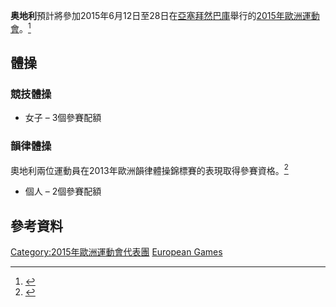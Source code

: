{{Infobox country at games
| games        = 2015年歐洲運動會
| NOC          = AUT
| NOCname      = [[奥地利奧林匹克委員會|奥地利奧林匹克委員會]]
| competitors  = 5
| sports       = 1
| flagbearer   = 
| officials    = 
| location     = [[亞塞拜然|亞塞拜然]][[巴庫|巴庫]]
| start_date   = 2015年6月12日
| end_date     = 28日
| gold         = 
| silver       = 
| bronze       = 
| rank         = 
| app0         = auto
| website      = {{URL|www.oeoc.at}}
}}

'''奥地利'''預計將參加2015年6月12日至28日在[[亞塞拜然|亞塞拜然]][[巴庫|巴庫]]舉行的[[2015年歐洲運動會|2015年歐洲運動會]]。<ref>{{Cite web |url=http://www.baku2015.com/en/european-games/participants.aspx |title=Baku 2015 Participants |accessdate=2015-02-19 |archive-date=2014-03-28 |archive-url=https://web.archive.org/web/20140328060705/http://www.baku2015.com/en/european-games/participants.aspx |dead-url=yes }}</ref>

==體操==
{{main|2015年歐洲運動會體操比賽}}

===競技體操===
* 女子 – 3個參賽配額

===韻律體操===
奧地利兩位運動員在2013年歐洲韻律體操錦標賽的表現取得參賽資格。<ref>{{cite web |url=http://www.rhythmicgymnasticsresults.com/europe/2013/sen/qualaa.pdf/ |title=存档副本 |accessdate=2014-03-30 |deadurl=yes |archiveurl=https://web.archive.org/web/20140327074005/http://www.rhythmicgymnasticsresults.com/europe/2013/sen/qualaa.pdf |archivedate=2014-03-27 }}</ref>
* 個人 – 2個參賽配額

==參考資料==
{{Reflist}}

{{Nations at the 2015 European Games}}
{{DEFAULTSORT:Austria At The 2015 European Games}}
[[Category:2015年歐洲運動會代表團|Category:2015年歐洲運動會代表團]]
[[Category:2015年奧地利體育|European Games]]